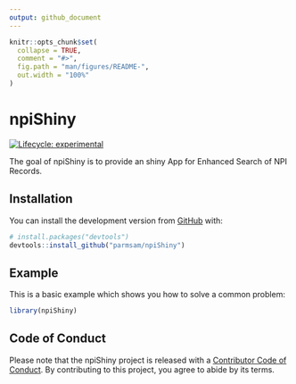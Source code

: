 ```yaml
---
output: github_document
---
```


<!-- README.md is generated from README.Rmd. Please edit that file -->

```r
knitr::opts_chunk$set(
  collapse = TRUE,
  comment = "#>",
  fig.path = "man/figures/README-",
  out.width = "100%"
)
```

# npiShiny

<!-- badges: start -->
[![Lifecycle: experimental](https://img.shields.io/badge/lifecycle-experimental-orange.svg)](https://lifecycle.r-lib.org/articles/stages.html#experimental)
<!-- badges: end -->

The goal of npiShiny is to provide an shiny App for Enhanced Search of NPI Records.

## Installation

<!-- You can install the released version of npiShiny from [CRAN](https://CRAN.R-project.org) with: -->

<!-- ``` r -->
<!-- install.packages("npiShiny") -->
<!-- ``` -->

You can install the development version from [GitHub](https://github.com/) with:

``` r
# install.packages("devtools")
devtools::install_github("parmsam/npiShiny")
```
## Example

This is a basic example which shows you how to solve a common problem:

```r
library(npiShiny)
```

## Code of Conduct

Please note that the npiShiny project is released with a [Contributor Code of Conduct](https://contributor-covenant.org/version/2/0/CODE_OF_CONDUCT.html). By contributing to this project, you agree to abide by its terms.

